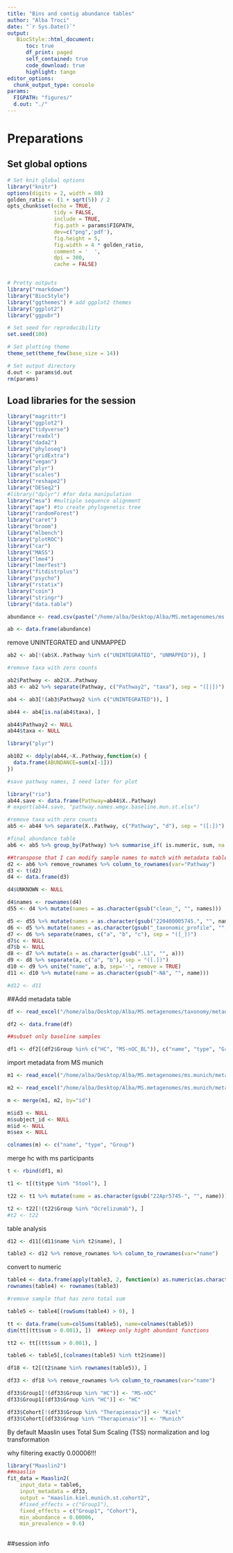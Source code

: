 ```yaml
---
title: "Bins and contig abundance tables"
author: "Alba Troci"
date: "`r Sys.Date()`"  
output:
   BiocStyle::html_document:
      toc: true
      df_print: paged
      self_contained: true
      code_download: true 
      highlight: tango
editor_options:
  chunk_output_type: console
params:
  FIGPATH: "figures/"
  d.out: "./"
---
```

# Preparations
## Set global options

```r
# Set knit global options
library("knitr")
options(digits = 2, width = 80)
golden_ratio <- (1 + sqrt(5)) / 2
opts_chunk$set(echo = TRUE,
               tidy = FALSE,
               include = TRUE,
               fig.path = params$FIGPATH,
               dev=c("png",'pdf'),
               fig.height = 5,
               fig.width = 4 * golden_ratio,
               comment = '  ',
               dpi = 300,
               cache = FALSE)


# Pretty outputs
library("rmarkdown")
library("BiocStyle")
library("ggthemes") # add ggplot2 themes
library("ggplot2")
library("ggpubr")

# Set seed for reproducibility
set.seed(100)

# Set plotting theme
theme_set(theme_few(base_size = 14))

# Set output directory
d.out <- params$d.out
rm(params)
```


## Load libraries for the session
```r
library("magrittr")
library("ggplot2")
library("tidyverse")
library("readxl")
library("dada2")
library("phyloseq")
library("gridExtra")
library("vegan")
library("plyr")
library("scales")
library("reshape2")
library("DESeq2")
#library("dplyr") #for data manipulation
library("msa") #multiple sequence alignment
library("ape") #to create phylogenetic tree
library("randomForest") 
library("caret") 
library("broom")
library("mlbench")
library("plotROC")
library("car")
library("MASS")
library("lme4")
library("lmerTest")
library("fitdistrplus")
library("psycho")
library("rstatix")
library("coin")
library("stringr")
library("data.table")


```

```r
abundance <- read.csv(paste("/home/alba/Desktop/Alba/MS.metagenomes/ms.munich.kiel/input/stool/humann_pathabundance.all.st.tsv"),sep = '\t', header=TRUE, stringsAsFactors=FALSE)

ab <- data.frame(abundance)

```


remove UNINTEGRATED and UNMAPPED

```r
ab2 <- ab[!(ab$X..Pathway %in% c("UNINTEGRATED", "UNMAPPED")), ]

```


```r
#remove taxa with zero counts

ab2$Pathway <- ab2$X..Pathway
ab3 <- ab2 %>% separate(Pathway, c("Pathway2", "taxa"), sep = "([|])")

```

```r
ab4 <- ab3[!(ab3$Pathway2 %in% c("UNINTEGRATED")), ]


```

```r
ab44 <- ab4[is.na(ab4$taxa), ]
```

```r
ab44$Pathway2 <- NULL
ab44$taxa <- NULL
```


```r
library("plyr")

ab102 <- ddply(ab44,~X..Pathway,function(x) {
  data.frame(ABUNDANCE=sum(x[-1]))
})
```

```r
#save pathway names, I need later for plot

library("rio")
ab44.save <- data.frame(Pathway=ab44$X..Pathway)
# export(ab44.save, "pathway.names.wmgx.baseline.mun.st.xlsx")
```



```r
#remove taxa with zero counts
ab5 <- ab44 %>% separate(X..Pathway, c("Pathway", "d"), sep = "([:])")
```

```r
#final abundance table
ab6 <- ab5 %>% group_by(Pathway) %>% summarise_if( is.numeric, sum, na.rm = TRUE )
```


```r
##transpose that I can modify sample names to match with metadata table
d2 <- ab6 %>% remove_rownames %>% column_to_rownames(var="Pathway")
d3 <- t(d2)
d4 <- data.frame(d3)

d4$UNKNOWN <- NULL
```








```r
d4$names <- rownames(d4)
d55 <- d4 %>% mutate(names = as.character(gsub("clean_", "", names)))

d5 <- d55 %>% mutate(names = as.character(gsub("220400005745.", "", names)))
d6 <- d5 %>% mutate(names = as.character(gsub("_taxonomic_profile", "", names)))
d7 <- d6 %>% separate(names, c("a", "b", "c"), sep = "([_])")
d7$c <- NULL
d7$b <- NULL
d8 <- d7 %>% mutate(a = as.character(gsub(".L1", "", a)))
d9 <- d8 %>% separate(a, c("a", "b"), sep = "([.])")
d10 <- d9 %>% unite("name", a:b, sep='-', remove = TRUE) 
d11 <- d10 %>% mutate(name = as.character(gsub("-NA", "", name)))

```


```r
#d12 <- d11 
```


##Add metadata table

```r
df <- read_excel("/home/alba/Desktop/Alba/MS.metagenomes/taxonomy/metadata/Metagenomes_all.stool.xlsx")

df2 <- data.frame(df)
```

```r
##subset only baseline samples

df1 <- df2[(df2$Group %in% c("HC", "MS-nOC_BL")), c("name", "type", "Group")]
```


import metadata from MS munich 

```r
m1 <- read_excel("/home/alba/Desktop/Alba/MS.metagenomes/ms.munich/metadata/Metagenomes_MS_Munich.alba.edit.xlsx")

m2 <- read_excel("/home/alba/Desktop/Alba/MS.metagenomes/ms.munich/metadata/Proben.Kiel.Therapienaiv.und.Ocrelizumab.metagenomes.xlsx")
```


```r
m <- merge(m1, m2, by="id")

m$id3 <- NULL
m$subject_id <- NULL
m$id <- NULL
m$sex <- NULL

colnames(m) <- c("name", "type", "Group")
```

merge hc with ms participants

```r
t <- rbind(df1, m)

t1 <- t[(t$type %in% "Stool"), ]
```



```r
t22 <- t1 %>% mutate(name = as.character(gsub("22Apr5745-", "", name)))
```

```r
t2 <- t22[!(t22$Group %in% "Ocrelizumab"), ]
#t2 <- t22
```

table analysis


```r
d12 <- d11[(d11$name %in% t2$name), ]
```


```r
table3 <- d12 %>% remove_rownames %>% column_to_rownames(var="name")
```

convert to numeric

```r
table4 <- data.frame(apply(table3, 2, function(x) as.numeric(as.character(x))))
rownames(table4) <- rownames(table3)
```

```r
#remove sample that has zero total sum

table5 <- table4[(rowSums(table4) > 0), ]
```

```r
tt <- data.frame(sum=colSums(table5), name=colnames(table5))
dim(tt[(tt$sum > 0.001), ])  ##keep only hight abundant functions

tt2 <- tt[(tt$sum > 0.001), ]
```

```r
table6 <- table5[,(colnames(table5) %in% tt2$name)]
```

```r
df18 <- t2[(t2$name %in% rownames(table5)), ]
```

```r
df33 <- df18 %>% remove_rownames %>% column_to_rownames(var="name")
```

```r
df33$Group1[!(df33$Group %in% "HC")] <- "MS-nOC"
df33$Group1[(df33$Group %in% "HC")] <- "HC"

```

```r
df33$Cohort[!(df33$Group %in% "Therapienaiv")] <- "Kiel"
df33$Cohort[(df33$Group %in% "Therapienaiv")] <- "Munich"

```


By default Maaslin uses Total Sum Scaling (TSS) normalization and log transformation

why filtering exactly 0.00006!!!

```r
library("Maaslin2")
##maaslin
fit_data = Maaslin2(
    input_data = table6, 
    input_metadata = df33, 
    output = "maaslin.kiel.munich.st.cohort2", 
    #fixed_effects = c("Group1"),
    fixed_effects = c("Group1", "Cohort"),
    min_abundance = 0.00006,
    min_prevalence = 0.6)
  
```





##session info